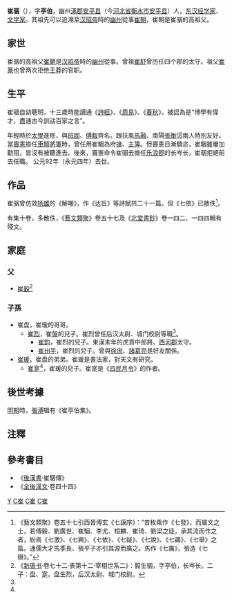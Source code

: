 '''崔骃'''（{{bd||？|92年||catIdx=y}}），字'''亭伯'''，幽州[[涿郡|涿郡]][[安平县|安平县]]（今[[河北省|河北省]][[衡水市|衡水市]][[安平县|安平县]]）人，[[东汉|东汉]][[经学家|经学家]]、[[文学家|文学家]]。其祖先可以追溯至[[汉昭帝|汉昭帝]]時的[[幽州|幽州]]從事[[崔朝|崔朝]]，崔朝是崔骃的高祖父。

==家世==
崔骃的高祖父[[崔朝|崔朝]]是[[汉昭帝|汉昭帝]]時的[[幽州|幽州]]從事。曾祖[[崔舒|崔舒]]曾历任四个郡的太守。祖父[[崔篆|崔篆]]也曾两次拒绝[[王莽|王莽]]的官职。

==生平==
崔骃自幼聰明，十三歲時能讀通《[[詩經|詩經]]》、《[[周易|周易]]》、《[[春秋_(书)|春秋]]》，被認為是“博學有偉才，盡通古今訓詁百家之言”。

年輕時於[[太學|太學]]進修，與[[班固|班固]]、[[傅毅|傅毅]]齊名。跟扶風[[馬融|馬融]]、南陽[[張衡|張衡]]這兩人特別友好。當[[竇憲|竇憲]]擔任[[車騎將軍|車騎將軍]]時，曾任用崔駰為府[[掾|掾]]、[[主簿|主簿]]。但竇憲日漸驕恣，崔駰雖屢加勸阻，皆沒有被聽進去。後來，竇憲命令崔骃去擔任[[乐浪郡|乐浪郡]]的长岑长，崔骃拒絕前去任職。
公元92年（永元四年）去世。

==作品==
崔骃曾仿效[[扬雄|扬雄]]的《解嘲》，作《达旨》等詩賦共二十一篇。但《七依》已散佚<ref>《藝文類聚》卷五十七引西晉傅玄《七謨序》：“昔枚乘作《七發》，而屬文之士，若傅毅、劉廣世、崔駰、李尤、桓麟、崔琦、劉梁之徒，承其流而作之者，紛焉《七激》、《七興》、《七依》、《七疑》、《七說》、《七蠲》、《七舉》之篇。通儒大才馬季長、張平子亦引其源而廣之。馬作《七厲》，張造《七辯》。”</ref>。

有集十卷，多散佚，《[[藝文類聚|藝文類聚]]》卷五十七及《[[北堂書鈔|北堂書鈔]]》卷一四二、一四四輯有殘文。

==家庭==
{{main|博陵崔氏世系图}}
===父===
*[[崔毅_(東漢)|崔毅]]<ref name=“新唐书”>《[[新唐书|新唐书]]·卷七十二·表第十二·宰相世系二》：毅生骃，字亭伯，长岑长。二子：盘、寔。盘生烈，后汉太尉、城门校尉。</ref>

===子孫===
*崔盘，崔瑗的哥哥。
** [[崔烈|崔烈]]，崔盤的兒子。崔烈曾任后汉太尉、城门校尉等職<ref name=“新唐书”/>。
***[[崔鈞|崔鈞]]，崔烈的兒子。東漢末年的虎賁中郎將、[[西河郡|西河郡]]太守。
***[[崔州平|崔州平]]，崔烈的兒子。曾與[[徐庶|徐庶]]、[[諸葛亮|諸葛亮]]是好友關係。
*[[崔瑗|崔瑗]]。崔盘的弟弟。崔瑗是書法家，對天文有研究。
**[[崔寔|崔寔]]<ref name=“新唐书”/>，崔瑗的兒子。崔寔是《[[四民月令|四民月令]]》的作者。

==後世考據==
[[明朝|明朝]]時，[[張溥|張溥]]辑有《崔亭伯集》。


==注釋==
{{reflist}}

==參考書目==
* 《[[後漢書|後漢書]]·崔駰傳》
* 《[[全後漢文|全後漢文]]·卷四十四》

[[Category:博陵崔氏|Y]]
[[Category:东汉政治人物|C崔]]
[[Category:漢朝经学家|C崔]]
[[Category:漢朝詩人|C崔]]